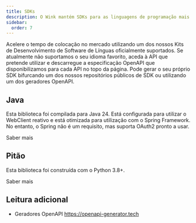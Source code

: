 ```yaml
---
title: SDKs
description: O Wink mantém SDKs para as linguagens de programação mais populares.
sidebar:
  order: 7
---
```


Acelere o tempo de colocação no mercado utilizando um dos nossos Kits de Desenvolvimento de Software de Línguas oficialmente suportados.
Se atualmente não suportamos o seu idioma favorito, aceda à API que pretende utilizar e descarregue a especificação OpenAPI que disponibilizamos para cada API no topo da página. Pode gerar o seu próprio SDK bifurcando um dos nossos repositórios públicos de SDK ou utilizando um dos geradores OpenAPI.

## Java

Esta biblioteca foi compilada para Java 24. Está configurada para utilizar o WebClient reativo e está otimizada para utilização com o Spring Framework. No entanto, o Spring não é um requisito, mas suporta OAuth2 pronto a usar.

<LinkButton href="https://github.com/wink-travel/wink-sdk-java" variant="secondary" icon="external">
  Saber mais
</LinkButton>


## Pitão

Esta biblioteca foi construída com o Python 3.8+.

<LinkButton href="https://github.com/wink-travel/wink-sdk-python" variant="secondary" icon="external">
  Saber mais
</LinkButton>


## Leitura adicional

* Geradores OpenAPI https://openapi-generator.tech

